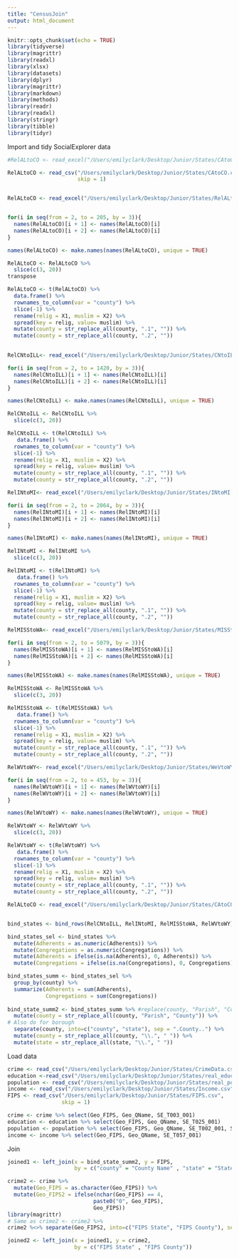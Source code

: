 ```yaml
---
title: "CensusJoin"
output: html_document
---
```


```r
knitr::opts_chunk$set(echo = TRUE)
library(tidyverse)
library(magrittr)
library(readxl)
library(xlsx)
library(datasets)
library(dplyr)
library(magrittr)
library(markdown)
library(methods)
library(readr)
library(readxl)
library(stringr)
library(tibble)
library(tidyr)

```

Import and tidy SocialExplorer data


```r
#RelALtoCO <- read_excel("/Users/emilyclark/Desktop/Junior/States/CAtoCO.xlsx", skip = 1, sheet = "Sheet1")

RelALtoCO <- read_csv("/Users/emilyclark/Desktop/Junior/States/CAtoCO.csv",
                      skip = 1)



```

```r
RelALtoCO <- read_excel("/Users/emilyclark/Desktop/Junior/States/RelALtoCO.xlsx", skip = 1, sheet = "Sheet1")


for(i in seq(from = 2, to = 205, by = 3)){
  names(RelALtoCO)[i + 1] <- names(RelALtoCO)[i]
  names(RelALtoCO)[i + 2] <- names(RelALtoCO)[i]
}

names(RelALtoCO) <- make.names(names(RelALtoCO), unique = TRUE)

RelALtoCO <- RelALtoCO %>% 
  slice(c(3, 20))
transpose

RelALtoCO <- t(RelALtoCO) %>%
  data.frame() %>% 
  rownames_to_column(var = "county") %>%
  slice(-1) %>% 
  rename(relig = X1, muslim = X2) %>%
  spread(key = relig, value= muslim) %>%
  mutate(county = str_replace_all(county, ".1", "")) %>% 
  mutate(county = str_replace_all(county, ".2", ""))
  


```



```r

RelCNtoILL<- read_excel("/Users/emilyclark/Desktop/Junior/States/CNtoILL.xlsx", skip = 1, sheet = "Sheet1")

for(i in seq(from = 2, to = 1420, by = 3)){
  names(RelCNtoILL)[i + 1] <- names(RelCNtoILL)[i]
  names(RelCNtoILL)[i + 2] <- names(RelCNtoILL)[i]
}

names(RelCNtoILL) <- make.names(names(RelCNtoILL), unique = TRUE)

RelCNtoILL <- RelCNtoILL %>% 
  slice(c(3, 20))

RelCNtoILL <- t(RelCNtoILL) %>%
   data.frame() %>% 
  rownames_to_column(var = "county") %>%
  slice(-1) %>% 
  rename(relig = X1, muslim = X2) %>%
  spread(key = relig, value= muslim) %>%
  mutate(county = str_replace_all(county, ".1", "")) %>% 
  mutate(county = str_replace_all(county, ".2", "")) 
```

```r
RelINtoMI<- read_excel("/Users/emilyclark/Desktop/Junior/States/INtoMI.xlsx", skip = 1, sheet = "Sheet1")

for(i in seq(from = 2, to = 2064, by = 3)){
  names(RelINtoMI)[i + 1] <- names(RelINtoMI)[i]
  names(RelINtoMI)[i + 2] <- names(RelINtoMI)[i]
}

names(RelINtoMI) <- make.names(names(RelINtoMI), unique = TRUE)

RelINtoMI <- RelINtoMI %>% 
  slice(c(3, 20))

RelINtoMI <- t(RelINtoMI) %>%
   data.frame() %>% 
  rownames_to_column(var = "county") %>%
  slice(-1) %>% 
  rename(relig = X1, muslim = X2) %>%
  spread(key = relig, value= muslim) %>%
  mutate(county = str_replace_all(county, ".1", "")) %>% 
  mutate(county = str_replace_all(county, ".2", "")) 

```


```r
RelMISStoWA<- read_excel("/Users/emilyclark/Desktop/Junior/States/MISStoWA.xlsx", skip = 1, sheet = "Sheet1")

for(i in seq(from = 2, to = 5079, by = 3)){
  names(RelMISStoWA)[i + 1] <- names(RelMISStoWA)[i]
  names(RelMISStoWA)[i + 2] <- names(RelMISStoWA)[i]
}

names(RelMISStoWA) <- make.names(names(RelMISStoWA), unique = TRUE)

RelMISStoWA <- RelMISStoWA %>% 
  slice(c(3, 20))

RelMISStoWA <- t(RelMISStoWA) %>%
   data.frame() %>% 
  rownames_to_column(var = "county") %>%
  slice(-1) %>% 
  rename(relig = X1, muslim = X2) %>%
  spread(key = relig, value= muslim) %>%
  mutate(county = str_replace_all(county, ".1", "")) %>% 
  mutate(county = str_replace_all(county, ".2", "")) 

```

```r
RelWVtoWY<- read_excel("/Users/emilyclark/Desktop/Junior/States/WeVtoWY.xlsx", skip = 1, sheet = "Sheet1")

for(i in seq(from = 2, to = 453, by = 3)){
  names(RelWVtoWY)[i + 1] <- names(RelWVtoWY)[i]
  names(RelWVtoWY)[i + 2] <- names(RelWVtoWY)[i]
}

names(RelWVtoWY) <- make.names(names(RelWVtoWY), unique = TRUE)

RelWVtoWY <- RelWVtoWY %>% 
  slice(c(3, 20))

RelWVtoWY <- t(RelWVtoWY) %>%
   data.frame() %>% 
  rownames_to_column(var = "county") %>%
  slice(-1) %>% 
  rename(relig = X1, muslim = X2) %>%
  spread(key = relig, value= muslim) %>%
  mutate(county = str_replace_all(county, ".1", "")) %>% 
  mutate(county = str_replace_all(county, ".2", "")) 

```

```r
RelALtoCO <- read_excel("/Users/emilyclark/Desktop/Junior/States/CAtoCO.xlsx", skip = 1, sheet = "Sheet1")



```

```r

bind_states <- bind_rows(RelCNtoILL, RelINtoMI, RelMISStoWA, RelWVtoWY)

bind_states_sel <- bind_states %>% 
  mutate(Adherents = as.numeric(Adherents)) %>% 
  mutate(Congregations = as.numeric(Congregations)) %>% 
  mutate(Adherents = ifelse(is.na(Adherents), 0, Adherents)) %>% 
  mutate(Congregations = ifelse(is.na(Congregations), 0, Congregations))

bind_states_summ <- bind_states_sel %>% 
  group_by(county) %>% 
  summarize(Adherents = sum(Adherents),
            Congregations = sum(Congregations))
  
bind_state_summ2 <- bind_states_summ %>% #replace(county, "Parish", "County")
  mutate(county = str_replace_all(county, "Parish", "County")) %>%
# Also do for borough
  separate(county, into=c("county", "state"), sep = ".County..") %>% 
  mutate(county = str_replace_all(county, "\\.", " ")) %>%
  mutate(state = str_replace_all(state, "\\.", " "))


```

Load data

```r
crime <- read_csv("/Users/emilyclark/Desktop/Junior/States/CrimeData.csv")
education <-read_csv("/Users/emilyclark/Desktop/Junior/States/real_education.csv")
population <- read_csv("/Users/emilyclark/Desktop/Junior/States/real_pop.csv")
income <- read_csv("/Users/emilyclark/Desktop/Junior/States/Income.csv")
FIPS <- read_csv("/Users/emilyclark/Desktop/Junior/States/FIPS.csv",
                 skip = 1)

```

```r
crime <- crime %>% select(Geo_FIPS, Geo_QName, SE_T003_001)
education <- education %>% select(Geo_FIPS, Geo_QName, SE_T025_001)
population <- population %>% select(Geo_FIPS, Geo_QName, SE_T002_001, SE_T002_002)
income <- income %>% select(Geo_FIPS, Geo_QName, SE_T057_001)


```


Join
```r
joined1 <- left_join(x = bind_state_summ2, y = FIPS, 
                     by = c("county" = "County Name" , "state" = "State"))

crime2 <- crime %>%
  mutate(Geo_FIPS = as.character(Geo_FIPS)) %>% 
  mutate(Geo_FIPS2 = ifelse(nchar(Geo_FIPS) == 4,
                           paste0("0", Geo_FIPS),
                           Geo_FIPS))
library(magrittr)
# Same as crime2 <- crime2 %>%
crime2 %<>% separate(Geo_FIPS2, into=c("FIPS State", "FIPS County"), sep = 2, remove = TRUE)

joined2 <- left_join(x = joined1, y = crime2, 
                     by = c("FIPS State" , "FIPS County"))

```

